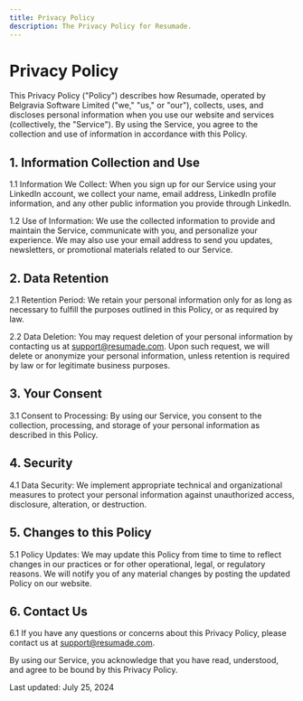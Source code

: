 ```yaml
---
title: Privacy Policy
description: The Privacy Policy for Resumade.
---
```


# Privacy Policy

This Privacy Policy ("Policy") describes how Resumade, operated by Belgravia Software Limited ("we," "us," or "our"), collects, uses, and discloses personal information when you use our website and services (collectively, the "Service"). By using the Service, you agree to the collection and use of information in accordance with this Policy.

## 1. Information Collection and Use

1.1 Information We Collect: When you sign up for our Service using your LinkedIn account, we collect your name, email address, LinkedIn profile information, and any other public information you provide through LinkedIn.

1.2 Use of Information: We use the collected information to provide and maintain the Service, communicate with you, and personalize your experience. We may also use your email address to send you updates, newsletters, or promotional materials related to our Service.

## 2. Data Retention

2.1 Retention Period: We retain your personal information only for as long as necessary to fulfill the purposes outlined in this Policy, or as required by law.

2.2 Data Deletion: You may request deletion of your personal information by contacting us at support@resumade.com. Upon such request, we will delete or anonymize your personal information, unless retention is required by law or for legitimate business purposes.

## 3. Your Consent

3.1 Consent to Processing: By using our Service, you consent to the collection, processing, and storage of your personal information as described in this Policy.

## 4. Security

4.1 Data Security: We implement appropriate technical and organizational measures to protect your personal information against unauthorized access, disclosure, alteration, or destruction.

## 5. Changes to this Policy

5.1 Policy Updates: We may update this Policy from time to time to reflect changes in our practices or for other operational, legal, or regulatory reasons. We will notify you of any material changes by posting the updated Policy on our website.

## 6. Contact Us

6.1 If you have any questions or concerns about this Privacy Policy, please contact us at support@resumade.com.

By using our Service, you acknowledge that you have read, understood, and agree to be bound by this Privacy Policy.

Last updated: July 25, 2024

